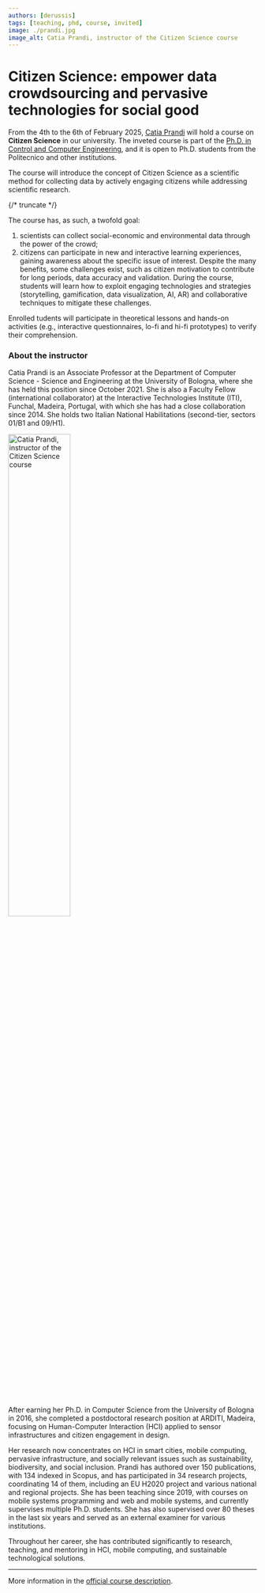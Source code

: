 ```yaml
---
authors: [derussis]
tags: [teaching, phd, course, invited]
image: ./prandi.jpg
image_alt: Catia Prandi, instructor of the Citizen Science course
---
```



# Citizen Science: empower data crowdsourcing and pervasive technologies for social good

From the 4th to the 6th of February 2025, [Catia Prandi](https://www.unibo.it/sitoweb/catia.prandi) will hold a course on **Citizen Science** in our university. The inveted course is part of the [Ph.D. in Control and Computer Engineering](https://www.polito.it/en/education/phd-programmes-and-postgraduate-school/phd-programmes/computer-and-control-engineering), and it is open to Ph.D. students from the Politecnico and other institutions.

The course will introduce the concept of Citizen Science as a scientific method for collecting data by actively engaging citizens while addressing scientific research.

{/* truncate */}

The course has, as such, a twofold goal:
1. scientists can collect social-economic and environmental data through the power of the crowd;
2. citizens can participate in new and interactive learning experiences, gaining awareness about the specific issue of interest. Despite the many benefits, some challenges exist, such as citizen motivation to contribute for long periods, data accuracy and validation. During the course, students will learn how to exploit engaging technologies and strategies (storytelling, gamification, data visualization, AI, AR) and collaborative techniques to mitigate these challenges.

Enrolled tudents will participate in theoretical lessons and hands-on activities (e.g., interactive questionnaires, lo-fi and hi-fi prototypes) to verify their comprehension.

### About the instructor
Catia Prandi is an Associate Professor at the Department of Computer Science - Science and Engineering at the University of Bologna, where she has held this position since October 2021. She is also a Faculty Fellow (international collaborator) at the Interactive Technologies Institute (ITI), Funchal, Madeira, Portugal, with which she has had a close collaboration since 2014. She holds two Italian National Habilitations (second-tier, sectors 01/B1 and 09/H1). 

<p className="text--center"><img width="50%" src={photo} alt="Catia Prandi, instructor of the Citizen Science course" /></p>

After earning her Ph.D. in Computer Science from the University of Bologna in 2016, she completed a postdoctoral research position at ARDITI, Madeira, focusing on Human-Computer Interaction (HCI) applied to sensor infrastructures and citizen engagement in design. 

Her research now concentrates on HCI in smart cities, mobile computing, pervasive infrastructure, and socially relevant issues such as sustainability, biodiversity, and social inclusion. Prandi has authored over 150 publications, with 134 indexed in Scopus, and has participated in 34 research projects, coordinating 14 of them, including an EU H2020 project and various national and regional projects. She has been teaching since 2019, with courses on mobile systems programming and web and mobile systems, and currently supervises multiple Ph.D. students. She has also supervised over 80 theses in the last six years and served as an external examiner for various institutions. 

Throughout her career, she has contributed significantly to research, teaching, and mentoring in HCI, mobile computing, and sustainable technological solutions.

---

More information in the [official course description](https://didattica.polito.it/pls/portal30/gap.pkg_guide.viewGap?p_cod_ins=01TKMIU&p_a_acc=2025).